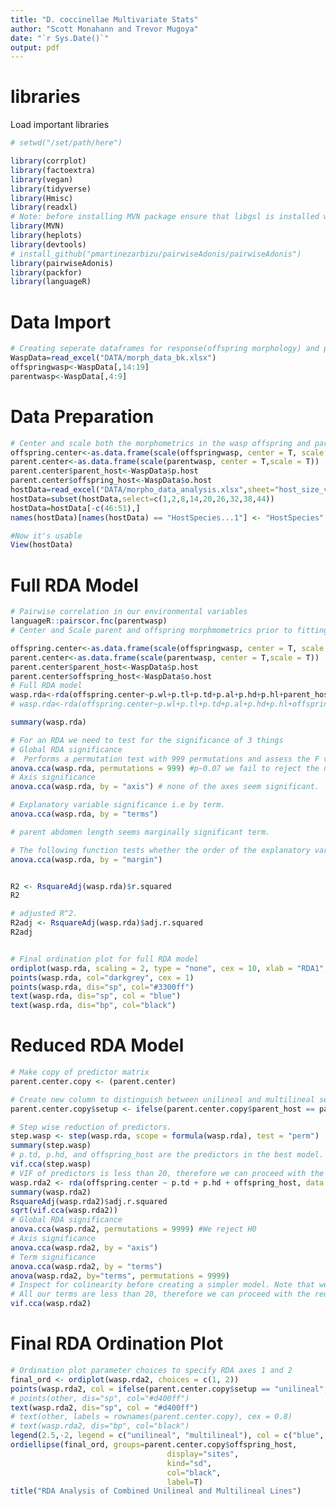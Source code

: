 ```yaml
---
title: "D. coccinellae Multivariate Stats"
author: "Scott Monahann and Trevor Mugoya"
date: "`r Sys.Date()`"
output: pdf
---
```

# libraries
Load important libraries 
```r
# setwd("/set/path/here")

library(corrplot)
library(factoextra)
library(vegan)
library(tidyverse)
library(Hmisc)
library(readxl)
# Note: before installing MVN package ensure that libgsl is installed with sudo apt-get install libgsl-dev
library(MVN)
library(heplots)
library(devtools)
# install_github("pmartinezarbizu/pairwiseAdonis/pairwiseAdonis")
library(pairwiseAdonis)
library(packfor)
library(languageR)
```
# Data Import

```r
# Creating seperate dataframes for response(offspring morphology) and predictor(parent morphology and bettle host type) matrices
WaspData=read_excel("DATA/morph_data_bk.xlsx")
offspringwasp<-WaspData[,14:19]
parentwasp<-WaspData[,4:9]
```

# Data Preparation
```r
# Center and scale both the morphometrics in the wasp offspring and parent matrices prior to fitting RDA model.
offspring.center<-as.data.frame(scale(offspringwasp, center = T, scale = T))
parent.center<-as.data.frame(scale(parentwasp, center = T,scale = T))
parent.center$parent_host<-WaspData$p.host
parent.center$offspring_host<-WaspData$o.host
hostData=read_excel("DATA/morpho_data_analysis.xlsx",sheet="host_size_var_nomissing",col_names=TRUE)
hostData=subset(hostData,select=c(1,2,8,14,20,26,32,38,44))
hostData=hostData[-c(46:51),]
names(hostData)[names(hostData) == "HostSpecies...1"] <- "HostSpecies"

#Now it's usable 
View(hostData)
```


# Full RDA Model
```r

# Pairwise correlation in our environmental variables
languageR::pairscor.fnc(parentwasp)
# Center and Scale parent and offspring morphmometrics prior to fitting RDA model

offspring.center<-as.data.frame(scale(offspringwasp, center = T, scale = T))
parent.center<-as.data.frame(scale(parentwasp, center = T,scale = T))
parent.center$parent_host<-WaspData$p.host
parent.center$offspring_host<-WaspData$o.host
# Full RDA model
wasp.rda<-rda(offspring.center~p.wl+p.tl+p.td+p.al+p.hd+p.hl+parent_host+offspring_host, data=parent.center)
# wasp.rda<-rda(offspring.center~p.wl+p.tl+p.td+p.al+p.hd+p.hl+offspring_host, data=parent.center)

summary(wasp.rda)

# For an RDA we need to test for the significance of 3 things
# Global RDA significance
#  Performs a permutation test with 999 permutations and assess the F value to determine whether it is significant or not
anova.cca(wasp.rda, permutations = 999) #p~0.07 we fail to reject the null hypothesis, the full RDA model with all parent morphological characteristics and parent and offspring hosts is not significant.
# Axis significance
anova.cca(wasp.rda, by = "axis") # none of the axes seem significant.

# Explanatory variable significance i.e by term.
anova.cca(wasp.rda, by = "terms")

# parent abdomen length seems marginally significant term.

# The following function tests whether the order of the explanatory variables is significant
anova.cca(wasp.rda, by = "margin")


R2 <- RsquareAdj(wasp.rda)$r.squared
R2 

# adjusted R^2.
R2adj <- RsquareAdj(wasp.rda)$adj.r.squared
R2adj 


# Final ordination plot for full RDA model
ordiplot(wasp.rda, scaling = 2, type = "none", cex = 10, xlab = "RDA1", ylab = "RDA2", cex.lab = 1.25)
points(wasp.rda, col="darkgrey", cex = 1)
points(wasp.rda, dis="sp", col="#3300ff")
text(wasp.rda, dis="sp", col = "blue")
text(wasp.rda, dis="bp", col="black")

```


# Reduced RDA Model
```r
# Make copy of predictor matrix 
parent.center.copy <- (parent.center)

# Create new column to distinguish between unilineal and multilineal setups.
parent.center.copy$setup <- ifelse(parent.center.copy$parent_host == parent.center.copy$offspring_host, "unilineal", "multilineal")

# Step wise reduction of predictors.
step.wasp <- step(wasp.rda, scope = formula(wasp.rda), test = "perm")
summary(step.wasp)
# p.td, p.hd, and offspring_host are the predictors in the best model.
vif.cca(step.wasp)
# VIF of predictors is less than 20, therefore we can proceed with the reduced model.
wasp.rda2 <- rda(offspring.center ~ p.td + p.hd + offspring_host, data = parent.center.copy) 
summary(wasp.rda2)
RsquareAdj(wasp.rda2)$adj.r.squared
sqrt(vif.cca(wasp.rda2))
# Global RDA significance
anova.cca(wasp.rda2, permutations = 9999) #We reject H0
# Axis significance
anova.cca(wasp.rda2, by = "axis")
# Term significance
anova.cca(wasp.rda2, by = "terms")
anova(wasp.rda2, by="terms", permutations = 9999)
# Inspect for colinearity before creating a simpler model. Note that we are looking for VIF lower than 20.
# All our terms are less than 20, therefore we can proceed with the reduced model.
vif.cca(wasp.rda2)
```

# Final RDA Ordination Plot
```r
# Ordination plot parameter choices to specify RDA axes 1 and 2
final_ord <- ordiplot(wasp.rda2, choices = c(1, 2))
points(wasp.rda2, col = ifelse(parent.center.copy$setup == "unilineal", "blue", "red"))
# points(other, dis="sp", col="#d400ff")
text(wasp.rda2, dis="sp", col = "#d400ff")
# text(other, labels = rownames(parent.center.copy), cex = 0.8)
# text(wasp.rda2, dis="bp", col="black")
legend(2.5,-2, legend = c("unilineal", "multilineal"), col = c("blue", "red"), pch = 1)
ordiellipse(final_ord, groups=parent.center.copy$offspring_host, 
                                   display="sites", 
                                   kind="sd",
                                   col="black",
                                   label=T)
title("RDA Analysis of Combined Unilineal and Multilineal Lines")
```